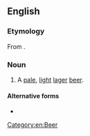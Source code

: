{{also|Pilsener}}
==English==

===Etymology===
From {{bor|en|de|Pilsener}}.

===Noun===
{{en-noun|~}}

# A [[pale]], [[light]] [[lager]] [[beer]].

====Alternative forms====
* {{l|en|pilsner}}

[[Category:en:Beer]]